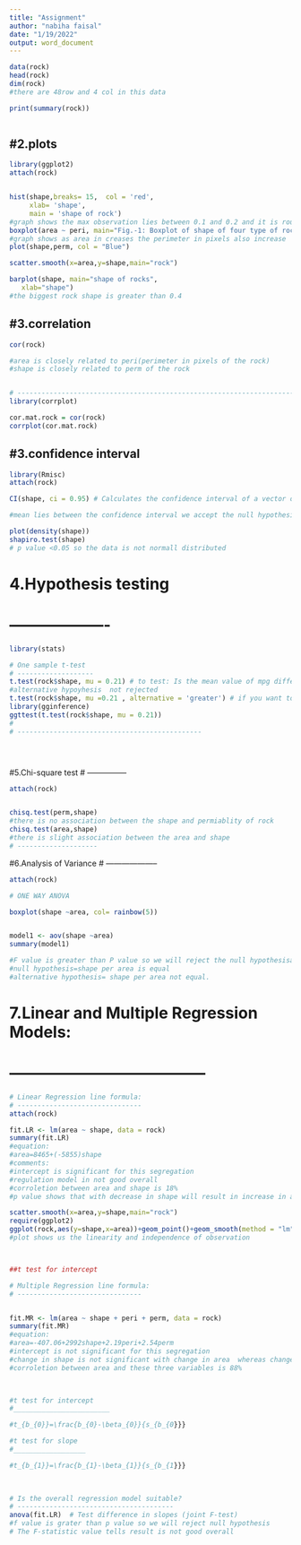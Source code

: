 ---
title: "Assignment"
author: "nabiha faisal"
date: "1/19/2022"
output: word_document
---

```{r}
data(rock)  
head(rock) 
dim(rock) 
#there are 48row and 4 col in this data

print(summary(rock))



```                   
#2.plots
-----------------------
```{r}

library(ggplot2)
attach(rock)


hist(shape,breaks= 15,  col = 'red',
     xlab= 'shape', 
     main = 'shape of rock')
#graph shows the max observation lies between 0.1 and 0.2 and it is roughly bell shaped
boxplot(area ~ peri, main="Fig.-1: Boxplot of shape of four type of rock", col= rainbow(3))
#graph shows as area in creases the perimeter in pixels also increase
plot(shape,perm, col = "Blue")

scatter.smooth(x=area,y=shape,main="rock")

barplot(shape, main="shape of rocks",
   xlab="shape")
#the biggest rock shape is greater than 0.4
```
#3.correlation
------------------------
```{r}

cor(rock)

#area is closely related to peri(perimeter in pixels of the rock)
#shape is closely related to perm of the rock


# -----------------------------------------------------------------------------
library(corrplot)

cor.mat.rock = cor(rock)
corrplot(cor.mat.rock)

```

#3.confidence interval
-------------------------------
```{r}


library(Rmisc)
attach(rock)

CI(shape, ci = 0.95) # Calculates the confidence interval of a vector of data.

#mean lies between the confidence interval we accept the null hypothesis

plot(density(shape))
shapiro.test(shape)
# p value <0.05 so the data is not normall distributed


```

# 4.Hypothesis testing
# -------------------
```{r}

library(stats)

# One sample t-test
# -------------------
t.test(rock$shape, mu = 0.21) # to test: Is the mean value of mpg differ from 20 or not?
#alternative hypoyhesis  not rejected
t.test(rock$shape, mu =0.21 , alternative = 'greater') # if you want to test on sided alternative.
library(gginference)
ggttest(t.test(rock$shape, mu = 0.21))
# 
# ----------------------------------------------





```
#5.Chi-square test
# ---------------
```{r}

attach(rock)


chisq.test(perm,shape)
#there is no association between the shape and permiablity of rock
chisq.test(area,shape)
#there is slight association between the area and shape
# --------------------
```

#6.Analysis of Variance
# --------------------
```{r}
 
attach(rock)

# ONE WAY ANOVA 

boxplot(shape ~area, col= rainbow(5))


model1 <- aov(shape ~area)
summary(model1)

#F value is greater than P value so we will reject the null hypothesisand thus the shape per area is not equal.
#null hypothesis=shape per area is equal
#alternative hypothesis= shape per area not equal.

``````

# 7.Linear and Multiple Regression Models:
# --------------------------------------
```{r}
# Linear Regression line formula:
# -------------------------------
attach(rock)

fit.LR <- lm(area ~ shape, data = rock)
summary(fit.LR)
#equation:
#area=8465+(-5855)shape
#comments:
#intercept is significant for this segregation
#regulation model in not good overall 
#corroletion between area and shape is 18%
#p value shows that with decrease in shape will result in increase in area

scatter.smooth(x=area,y=shape,main="rock")
require(ggplot2)
ggplot(rock,aes(y=shape,x=area))+geom_point()+geom_smooth(method = "lm")
#plot shows us the linearity and independence of observation 



##t test for intercept

# Multiple Regression line formula:
# -------------------------------


fit.MR <- lm(area ~ shape + peri + perm, data = rock)
summary(fit.MR)
#equation:
#area=-407.06+2992shape+2.19peri+2.54perm
#intercept is not significant for this segregation
#change in shape is not significant with change in area  whereas change in  perimeter and permiability are highly significant with change in area
#corroletion between area and these three variables is 88%

  

#t test for intercept 
#________________________

#t_{b_{0}}=\frac{b_{0}-\beta_{0}}{s_{b_{0}}}

#t test for slope
#__________________

#t_{b_{1}}=\frac{b_{1}-\beta_{1}}{s_{b_{1}}}  
 
  

# Is the overall regression model suitable?
# ---------------------------------------
anova(fit.LR)  # Test difference in slopes (joint F-test)
#f value is grater than p value so we will reject null hypothesis
# The F-statistic value tells result is not good overall

```
